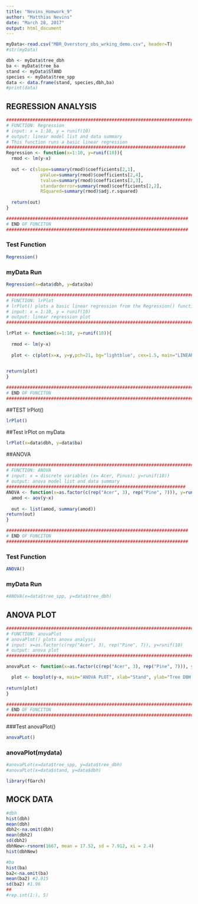 ```yaml
---
title: "Nevins_Homwork_9"
author: "Matthias Nevins"
date: "March 28, 2017"
output: html_document
---
```



```r
myData<-read.csv("MBR_Overstory_obs_wrking_demo.csv", header=T) 
#str(myData)

dbh <- myData$tree_dbh
ba <- myData$tree_ba
stand <- myData$STAND
species <- myData$tree_spp
data <- data.frame(stand, species,dbh,ba)
#print(data)

```

## REGRESSION ANALYSIS
```r
###########################################################################
# FUNCTION: Regression 
# input: x = 1:10, y = runif(10)
# output: linear model list and data summary 
# This function runs a basic linear regression 
####################################################################
Regression <- function(x=1:10, y=runif(10)){
  rmod <- lm(y~x)
  
  out <- c(slope=summary(rmod)$coefficients[2,1],
             pValue=summary(rmod)$coefficients[2,4],
             tvalue=summary(rmod)$coefficients[2,3],
             standarderror=summary(rmod)$coefficients[2,2],
             RSquared=summary(rmod)$adj.r.squared)
  
  return(out)
}

#####################################################################
# END OF FUNCITON
#####################################################################
```
### Test Function 
```r
Regression()
```
### myData Run
```r
Regression(x=data$dbh, y=data$ba)
```
```r
###########################################################################
# FUNCTION: lrPlot 
# lrPlot() plots a basic linear regression from the Regression() function
# input: x = 1:10, y = runif(10)
# output: linear regression plot
###########################################################################

lrPlot <- function(x=1:10, y=runif(10)){
  
  rmod <- lm(y~x)
  
  plot <- c(plot(x=x, y=y,pch=21, bg="lightblue", cex=1.5, main="LINEAR REGRESSION PLOT", xlab = "Tree DBH (inches)", ylab = "Tree Basal Area (sq. ft./acre"), abline(rmod))

  
return(plot)
}

###########################################################################
# END OF FUNCITON
###########################################################################
```


##TEST lrPlot()
```r
lrPlot()
```

##Test lrPlot on myData
```r
lrPlot(x=data$dbh, y=data$ba)
```
##ANOVA

```r
###########################################################################
# FUNCTION: ANOVA
# input: x = discrete variables (x= Acer, Pinus); y=runif(10))
# output: anova model list and data summary 
####################################################################
ANOVA <- function(x=as.factor(c(rep("Acer", 3), rep("Pine", 7))), y=runif(10)){
  amod <- aov(y~x)
  
  out <- list(amod, summary(amod))
return(out)
}

#####################################################################
# END OF FUNCITON
#####################################################################
```

### Test Function 
```r
ANOVA()
```
### myData Run
```r
#ANOVA(x=data$tree_spp, y=data$tree_dbh)
```

## ANOVA PLOT 
```r
###########################################################################
# FUNCTION: anovaPlot 
# anovaPlot() plots anova analysis 
# input: x=as.factor(c(rep("Acer", 3), rep("Pine", 7)), y=runif(10)
# output: anova plot
###########################################################################

anovaPLot <- function(x=as.factor(c(rep("Acer", 3), rep("Pine", 7))), y=runif(10)){

  plot <- boxplot(y~x, main="ANOVA PLOT", xlab="Stand", ylab="Tree DBH - inches")
  
return(plot)
}

###########################################################################
# END OF FUNCITON
###########################################################################
```

###Test anovaPlot()
```r
anovaPLot()
```
### anovaPlot(mydata)
```r
#anovaPLot(x=data$tree_spp, y=data$tree_dbh)
#anovaPLot(x=data$stand, y=data$dbh)
```
```r
library(fGarch)
```

## MOCK DATA
```r
#dbh
hist(dbh)
mean(dbh)
dbh2<-na.omit(dbh)
mean(dbh2)
sd(dbh2)
dbhNew<-rsnorm(1667, mean = 17.52, sd = 7.912, xi = 2.4)
hist(dbhNew)

#ba
hist(ba)
ba2<-na.omit(ba)
mean(ba2) #2.015
sd(ba2) #1.96
##
#rep.int(1:), 5)


```

